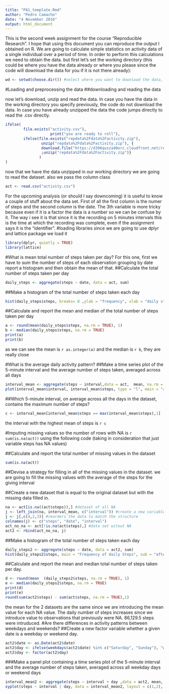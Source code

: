 ```yaml
---
title: "PA1_template.Rmd"
author: "Pedro Camacho"
date: "4 November 2016"
output: html_document
---
```

This is the second week assignment for the course "Reproducible Research". I hope that using this document you can reproduce the output I obtained on R. We are going to calculate simple statistics on activity data of a single individual over a period of time. In order to perform this calculations we need to obtain the data. but first let's set the working directory (this could be where you have the data already or where you please since the code will download the data for you if it is not there already):
```r
wd <- setwd(choose.dir()) #select where you want to download the data, or where you have the data already
```
#Loading and preprocessing the data
##downloading and reading the data

now let's download, unzip and read the data. In case you have the data in the working directory you specify previously, the code do not download the data. In case you have already unzipped the data the code jumps directly to read the .csv directly. 

```r
ifelse(
        file.exists("activity.csv"),
                    print("you are ready to roll"),
        ifelse(file.exists("repdata%2Fdata%2Factivity.zip"),
                unzip("repdata%2Fdata%2Factivity.zip"), {
                download.file("https://d396qusza40orc.cloudfront.net/repdata%2Fdata%2Factivity.zip", destfile = "./repdata%2Fdata%2Factivity.zip")
                ;unzip("repdata%2Fdata%2Factivity.zip")}
               )
)
```
now that we have the data unzipped in our working directory we are going to read the dataset. also we pass the column class
```r
act <- read.csv("activity.csv")
```
For the upcoming analysis (or should I say downcoming) it is useful to know a couple of stuff about the data set. First of all the first column is the numer of steps and the second column is the date. The 3th variable is more tricky because even if it is a factor the data is a number so we can be confuse by it. The way i see it is that since it is the recording on 5 minutes intervals this is the time at which the recording was complete, even if the assignment says it is the "identifier". 
#loading libraries
since we are going to use dplyr and lattice package we load it
```r
library(dplyr, quietly = TRUE)
library(lattice)
```

#What is mean total number of steps taken per day?
For this one, first we have to sum the number of steps of each observation grouping by date report a histogram and then obtain the mean of that.
##Calculate the total number of steps taken per day
```r
daily_steps <- aggregate(steps ~ date, data = act, sum) 
```

##Make a histogram of the total number of steps taken each day
```r
hist(daily_steps$steps, breaks= 8 ,ylab = "frequency", xlab = "daily steps taken", main = "distribution of the steps taken daily in 61 days", col = "lightblue" )
```

##Calculate and report the mean and median of the total number of steps taken per day
```r
a <- round(mean(daily_steps$steps, na.rm = TRUE), 1)
b <- median(daily_steps$steps, na.rm = TRUE)
print(a)
print(b)
```
as we can see the mean is `r as.integer(a)` and the median is `r b`, they are really close

#What is the average daily activity pattern?
##Make a time series plot of the 5-minute interval and the average number of steps taken, averaged across all days
```r
interval_mean <- aggregate(steps ~ interval,data = act,  mean, na.rm = TRUE)
plot(interval_mean$interval, interval_mean$steps, type = "l", main = "activity thoughout the day", xlab= "time of day", ylab= "number of steps", col = "green")
```

##Which 5-minute interval, on average across all the days in the dataset, contains the maximum number of steps?
```r
c <- interval_mean[interval_mean$steps == max(interval_mean$steps),1]
```
the interval with the highest mean of steps is `r c`

#Imputing missing values
so the number of rows with NA is `r sum(is.na(act))` using the following code (taking in consideration that just variable steps has NA values)

##Calculate and report the total number of missing values in the dataset
```r
sum(is.na(act))
```

##Devise a strategy for filling in all of the missing values in the dataset.
we are going to fill the missing values with the average of the steps for the giving interval

##Create a new dataset that is equal to the original dataset but with the missing data filled in.
```r
na <- act[is.na((act$steps)),] #dataset of all NA
j <- left_join(na, interval_mean, c("interval")) #create a new variable with the mean for each row interval
j <- j[,c(4,2,3)] #reorders the data to match the structure
colnames(j) <- c("steps", "date", "interval")
act_no_na <- act[!is.na(act$steps),] #data set witout NA
act2 <- rbind(act_no_na, j)
```

##Make a histogram of the total number of steps taken each day 
```r
daily_steps2 <- aggregate(steps ~ date, data = act2, sum)
hist(daily_steps2$steps, main = "Frequency of daily Steps", sub = "after replacing NA with interval mean", xlab = "number of steps", breaks = 8, col = "lightblue")
```

##Calculate and report the mean and median total number of steps taken per day.
```r
d <- round(mean  (daily_steps2$steps, na.rm = TRUE), 1)
e <- median(daily_steps2$steps, na.rm = TRUE)
print(d)
print(e)
round(sum(act2$steps) - sum(act$steps, na.rm = TRUE),1)
```

the mean for the 2 datasets are the same since we are introducing the mean value for each NA value. The daily number of steps increases since we introduce value to observations that previously were NA.  86,129.5 steps were intruduced.
#Are there differences in activity patterns between weekdays and weekends?
##Create a new factor variable whether a given date is a weekday or weekend day.
```r
act2$date <- as.Date(act2$date)
act2$day <- ifelse(weekdays(act2$date) %in% c("Saturday", "Sunday"), "weekend", "weekday")
act2$day <- factor(act2$day)
```
###Make a panel plot containing a time series plot of the 5-minute interval and the average number of steps taken, averaged across all weekday days or weekend days
```r
interval_mean2 <- aggregate(steps ~ interval + day ,data = act2, mean, na.rm = TRUE)
xyplot(steps ~ interval | day, data = interval_mean2, layout = c(1,2), ylab = "Number of steps", xlab = "Interval", type = "l")
```